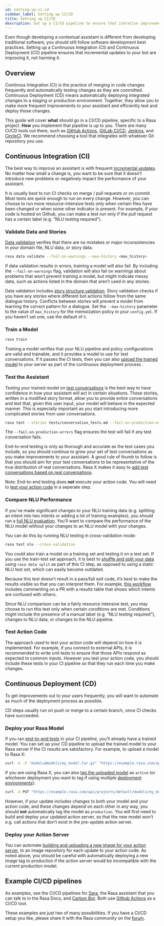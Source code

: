 ```yaml
---
id: setting-up-ci-cd
sidebar_label: Setting up CI/CD
title: Setting up CI/CD
description: Set up a CI/CD pipeline to ensure that iterative improvements to your assistant are tested and deployed with minimum manual effort
---
```


Even though developing a contextual assistant is different from developing traditional
software, you should still follow software development best practices.
Setting up a Continuous Integration (CI) and Continuous Deployment (CD)
pipeline ensures that incremental updates to your bot are improving it, not harming it.

## Overview

Continous Integration (CI) is the practice of merging in code changes
frequently and automatically testing changes as they are committed. Continuous
Deployment (CD) means automatically deploying integrated changes to a staging
or production environment. Together, they allow you to make more frequent improvements
to your assistant and efficiently test and deploy those changes.

This guide will cover **what** should go in a CI/CD pipeline, specific to a
Rasa project. **How** you implement that pipeline is up to you.
There are many CI/CD tools out there, such as [GitHub Actions](https://github.com/features/actions),
[GitLab CI/CD](https://docs.gitlab.com/ee/ci/), [Jenkins](https://www.jenkins.io/doc/), and
[CircleCI](https://circleci.com/docs/2.0/). We recommend choosing a tool that integrates with
whatever Git repository you use.

## Continuous Integration (CI)

The best way to improve an assistant is with frequent [incremental updates](https://rasa.com/docs/rasa-x/user-guide/fix-problems).
No matter how small a change is, you want to be sure that it doesn’t introduce
new problems or negatively impact the performance of your assistant.

It is usually best to run CI checks on merge / pull requests or on commit. Most tests are
quick enough to run on every change. However, you can choose to run more
resource-intensive tests only when certain files have been changed or when some
other indicator is present. For example, if your code is hosted on Github,
you can make a test run only if the pull request has a certain label (e.g. “NLU testing required”).

### Validate Data and Stories

[Data validation](./validate-files) verifies that there are no mistakes or
major inconsistencies in your domain file, NLU data, or story data.

```bash
rasa data validate --fail-on-warnings --max-history <max_history>
```

If data validation results in errors, training a model will also fail. By
including the `--fail-on-warnings` flag, validation will also fail on
warnings about problems that won’t prevent training a model, but might indicate
messy data, such as actions listed in the domain that aren’t used in any
stories.

Data validation includes [story structure validation](./validate-files#test-story-files-for-conflicts).
Story validation checks if you have any
stories where different bot actions follow from the same dialogue history.
Conflicts between stories will prevent a model from learning the correct
pattern for a dialogue. Set the `--max-history` parameter to the value of `max_history` for the
memoization policy in your `config.yml`. If you haven’t set one, use the default of `5`.

### Train a Model

```bash
rasa train
```

Training a model verifies that your NLU pipeline and policy configurations are
valid and trainable, and it provides a model to use for test conversations.
If it passes the CI tests, then you can also [upload the trained model](./setting-up-ci-cd#uploading-a-model)
to your server as part of the continuous deployment process .

<a aria-hidden="true" tabIndex="-1" className="anchor enhancedAnchor" id="test-the-assistant"></a>

### Test the Assistant

Testing your trained model on [test conversations](./testing-your-assistant#end-to-end-testing) is the best way to have confidence in how your assistant
will act in certain situations. These stories, written in a modified story
format, allow you to provide entire conversations and test that, given this
user input, your model will behave in the expected manner. This is especially
important as you start introducing more complicated stories from user
conversations.

```bash
rasa test --stories tests/conversation_tests.md --fail-on-prediction-errors
```

The `--fail-on-prediction-errors` flag ensures the test will fail if any test
conversation fails.

End-to-end testing is only as thorough and accurate as the test
cases you include, so you should continue to grow your set of test conversations
as you make improvements to your assistant. A good rule of thumb to follow is that you should aim for your test conversations
to be representative of the true distribution of real conversations.
Rasa X makes it easy to [add test conversations based on real conversations](https://rasa.com/docs/rasa-x/user-guide/test-assistant/#how-to-create-tests).

Note: End-to-end testing does **not** execute your action code. You will need to
[test your action code](./setting-up-ci-cd#testing-action-code) in a seperate step.

### Compare NLU Performance

If you’ve made significant changes to your NLU training data (e.g.
splitting an intent into two intents or adding a lot of training examples), you should run a
[full NLU evaluation](./testing-your-assistant#nlu-evaluation). You’ll want to compare
the performance of the NLU model without your changes to an NLU model with your
changes.

You can do this by running NLU testing in cross-validation mode:

```bash
rasa test nlu --cross-validation
```

You could also train a model on a training set and testing it on a test set. If you use the train-test
set approach, it is best to [shuffle and split your data](./command-line-interface#train-test-split) using `rasa data split` as part of this CI step, as
opposed to using a static NLU test set, which can easily become outdated.

Because this test doesn’t result in a pass/fail exit code, it’s best to make
the results visible so that you can interpret them.
For example, [this workflow](https://gist.github.com/amn41/de555c93913a01fbd56df2e2d211862c)
includes commenting on a PR with a results table that shows which intents are confused with others.

Since NLU comparison can be a fairly resource intensive test, you may choose to run this test
only when certain conditions are met. Conditions might include the presence of a manual label (e.g. “NLU
testing required”), changes to NLU data, or changes to the NLU pipeline.

<a aria-hidden="true" tabIndex="-1" className="anchor enhancedAnchor" id="testing-action-code"></a>

### Test Action Code

The approach used to test your action code will depend on how it is
implemented. For example, if you connect to external APIs, it is recommended to write unit tests to ensure
that those APIs respond as expected to common inputs. However you test your action code, you should
include these tests in your CI pipeline so that they run each time you make changes.

## Continuous Deployment (CD)

To get improvements out to your users frequently, you will want to automate as
much of the deployment process as possible.

CD steps usually run on push or merge to a certain branch, once CI checks have
succeeded.

<a aria-hidden="true" tabIndex="-1" className="anchor enhancedAnchor" id="uploading-a-model"></a>

### Deploy your Rasa Model

If you ran [end-to-end tests](./setting-up-ci-cd#test-the-assistant) in your CI pipeline,
you’ll already have a trained model. You can set up your CD pipeline to upload the trained model to your
Rasa server if the CI results are satisfactory. For example, to upload a model to Rasa X:

```bash
curl -k -F "model=@models/my_model.tar.gz" "https://example.rasa.com/api/projects/default/models?api_token={your_api_token}"
```

If you are using Rasa X, you can also [tag the uploaded model](https://rasa.com/docs/rasa-x/api/rasa-x-http-api/#tag/Models/paths/~1projects~1{project_id}~1models~1{model}~1tags~1{tag}/put)
as `active` (or whichever deployment you want to tag if using multiple [deployment environments](https://rasa.com/docs/rasa-x/enterprise/deployment-environments/#)):

```bash
curl -X PUT "https://example.rasa.com/api/projects/default/models/my_model/tags/active"
```

However, if your update includes changes to both your model and your action
code, and these changes depend on each other in any way, you should **not**
automatically tag the model as `production`. You will first need to build and
deploy your updated action server, so that the new model won’t e.g. call
actions that don’t exist in the pre-update action server.

### Deploy your Action Server

You can automate
[building and uploading a new image for your action server](./how-to-deploy#building-an-action-server-image),
to an image repository for each
update to your action code. As noted above, you should be careful with
automatically deploying a new image tag to production if the action server
would be incompatible with the current production model.

## Example CI/CD pipelines

As examples, see the CI/CD pipelines for
[Sara](https://github.com/RasaHQ/rasa-demo/blob/master/.github/workflows/build_and_deploy.yml),
the Rasa assistant that you can talk to in the Rasa Docs, and
[Carbon Bot](https://github.com/RasaHQ/carbon-bot/blob/master/.github/workflows/model_ci.yml).
Both use [Github Actions](https://github.com/features/actions) as a CI/CD tool.

These examples are just two of many possibilities. If you have a CI/CD setup you like, please
share it with the Rasa community on the [forum](https://forum.rasa.com).
